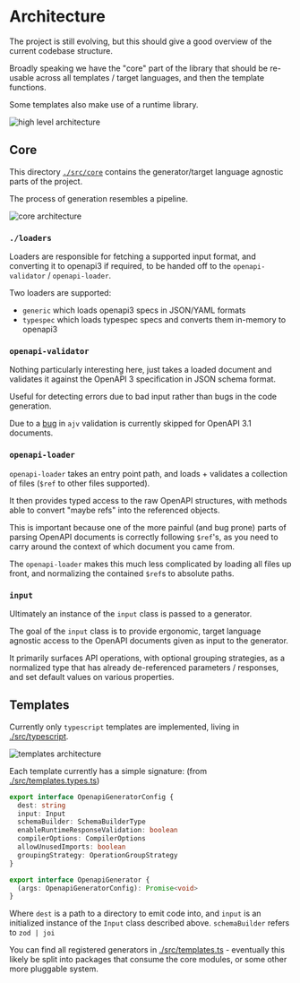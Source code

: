 # Architecture

The project is still evolving, but this should give a good overview
of the current codebase structure.

Broadly speaking we have the "core" part of the library that should be re-usable
across all templates / target languages, and then the template functions.

Some templates also make use of a runtime library.

![high level architecture](/architecture_high_level.svg)

## Core

This directory [`./src/core`](https://github.com/mnahkies/openapi-code-generator/tree/main/packages/openapi-code-generator/src/core) contains the generator/target language agnostic parts of the project.

The process of generation resembles a pipeline.

![core architecture](/architecture_core.svg)

### `./loaders`

Loaders are responsible for fetching a supported input format, and converting
it to openapi3 if required, to be handed off to the `openapi-validator` / `openapi-loader`.

Two loaders are supported:
- `generic` which loads openapi3 specs in JSON/YAML formats
- `typespec` which loads typespec specs and converts them in-memory to openapi3


### `openapi-validator`

Nothing particularly interesting here, just takes a loaded document and validates
it against the OpenAPI 3 specification in JSON schema format.

Useful for detecting errors due to bad input rather than bugs in the
code generation.

Due to a [bug](https://github.com/mnahkies/openapi-code-generator/issues/103) in `ajv`
validation is currently skipped for OpenAPI 3.1 documents.

### `openapi-loader`

`openapi-loader` takes an entry point path, and loads + validates a collection
of files (`$ref` to other files supported).

It then provides typed access to the raw OpenAPI structures, with methods able
to convert "maybe refs" into the referenced objects.

This is important because one of the more painful (and bug prone) parts of
parsing OpenAPI documents is correctly following `$ref`'s, as you need to carry
around the context of which document you came from.

The `openapi-loader` makes this much less complicated by loading all files up front, and normalizing
the contained `$ref`s to absolute paths.

### `input`

Ultimately an instance of the `input` class is passed to a generator.

The goal of the `input` class is to provide ergonomic, target language agnostic access to
the OpenAPI documents given as input to the generator.

It primarily surfaces API operations, with optional grouping strategies, as a normalized type
that has already de-referenced parameters / responses, and set default values on various properties.

## Templates

Currently only `typescript` templates are implemented, living in [./src/typescript](https://github.com/mnahkies/openapi-code-generator/tree/main/packages/openapi-code-generator/src/typescript).

![templates architecture](/architecture_templates.svg)

Each template currently has a simple signature:
(from [./src/templates.types.ts](https://github.com/mnahkies/openapi-code-generator/tree/main/packages/openapi-code-generator/src/templates.types.ts))

```typescript
export interface OpenapiGeneratorConfig {
  dest: string
  input: Input
  schemaBuilder: SchemaBuilderType
  enableRuntimeResponseValidation: boolean
  compilerOptions: CompilerOptions
  allowUnusedImports: boolean
  groupingStrategy: OperationGroupStrategy
}

export interface OpenapiGenerator {
  (args: OpenapiGeneratorConfig): Promise<void>
}
```

Where `dest` is a path to a directory to emit code into, and `input` is an initialized instance
of the `Input` class described above. `schemaBuilder` refers to `zod | joi`

You can find all registered generators in [./src/templates.ts](https://github.com/mnahkies/openapi-code-generator/tree/main/packages/openapi-code-generator/src/templates.ts) - eventually this likely be split into
packages that consume the core modules, or some other more pluggable system.
